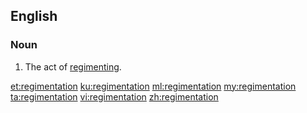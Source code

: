 ==English==

===Noun===
{{en-noun|~}}

#The act of [[regiment]]ing.

[[et:regimentation]]
[[ku:regimentation]]
[[ml:regimentation]]
[[my:regimentation]]
[[ta:regimentation]]
[[vi:regimentation]]
[[zh:regimentation]]